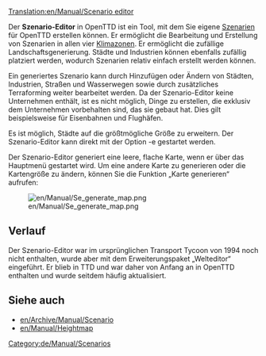 [[Translation:en/Manual/Scenario editor]]
{{de/Manual/Inhaltsverzeichnis}}

Der '''Szenario-Editor''' in OpenTTD ist ein Tool, mit dem Sie eigene [[de/Archive/Manual/Scenario|Szenarien]] für OpenTTD erstellen können. Er ermöglicht die Bearbeitung und Erstellung von Szenarien in allen vier [[de/Manual/Climates|Klimazonen]]. Er ermöglicht die zufällige Landschaftsgenerierung. Städte und Industrien können ebenfalls zufällig platziert werden, wodurch Szenarien relativ einfach erstellt werden können.

Ein generiertes Szenario kann durch Hinzufügen oder Ändern von Städten, Industrien, Straßen und Wasserwegen sowie durch zusätzliches Terraforming weiter bearbeitet werden. Da der Szenario-Editor keine Unternehmen enthält, ist es nicht möglich, Dinge zu erstellen, die exklusiv dem Unternehmen vorbehalten sind, das sie gebaut hat. Dies gilt beispielsweise für Eisenbahnen und Flughäfen.

Es ist möglich, Städte auf die größtmögliche Größe zu erweitern. Der Szenario-Editor kann direkt mit der Option -e gestartet werden.

Der Szenario-Editor generiert eine leere, flache Karte, wenn er über das Hauptmenü gestartet wird. Um eine andere Karte zu generieren oder die Kartengröße zu ändern, können Sie die Funktion „Karte generieren“ aufrufen:

[[File:en/Manual/Se generate map.png]]

==Verlauf==
Der Szenario-Editor war im ursprünglichen Transport Tycoon von 1994 noch nicht enthalten, wurde aber mit dem Erweiterungspaket „Welteditor“ eingeführt. Er blieb in TTD und war daher von Anfang an in OpenTTD enthalten und wurde seitdem häufig aktualisiert.

==Siehe auch==
* [[en/Archive/Manual/Scenario]]
* [[en/Manual/Heightmap]]

[[Category:de/Manual/Scenarios]]